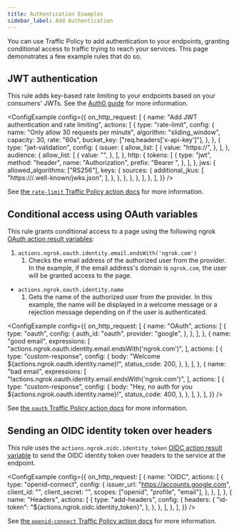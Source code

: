 ```yaml
---
title: Authentication Examples
sidebar_label: Add Authentication
---
```



You can use Traffic Policy to add authentication to your endpoints, granting conditional access to traffic trying to reach your services. This page demonstrates a few example rules that do so.

## JWT authentication

This rule adds key-based rate limiting to your endpoints based on your consumers' JWTs. See the [Auth0 guide](/integrations/auth0/jwt-action/) for more information.

<ConfigExample
	config={{
		on_http_request: [
			{
				name: "Add JWT authentication and rate limiting",
				actions: [
					{
						type: "rate-limit",
						config: {
							name: "Only allow 30 requests per minute",
							algorithm: "sliding_window",
							capacity: 30,
							rate: "60s",
							bucket_key: ["req.headers['x-api-key']"],
						},
					},
					{
						type: "jwt-validation",
						config: {
							issuer: {
								allow_list: [
									{
										value: "https://<YOUR-AUTH-PROVIDER>",
									},
								],
							},
							audience: {
								allow_list: [
									{
										value: "<YOUR-NGROK-DOMAIN>",
									},
								],
							},
							http: {
								tokens: [
									{
										type: "jwt",
										method: "header",
										name: "Authorization",
										prefix: "Bearer ",
									},
								],
							},
							jws: {
								allowed_algorithms: ["RS256"],
								keys: {
									sources: {
										additional_jkus: [
											"https://<YOUR-AUTH-PROVIDER>/.well-known/jwks.json",
										],
									},
								},
							},
						},
					},
				],
			},
		],
	}}
/>

See [the `rate-limit` Traffic Policy action docs](/traffic-policy/actions/rate-limit/) for more information.

## Conditional access using OAuth variables

This rule grants conditional access to a page using the following ngrok [OAuth action result variables](/traffic-policy/actions/oauth):

1. `actions.ngrok.oauth.identity.email.endsWith('ngrok.com')`
   1. Checks the email address of the authorized user from the provider. In the example, if the email address's domain is `ngrok.com`, the user will be granted access to the page.

- `actions.ngrok.oauth.identity.name`
  1. Gets the name of the authorized user from the provider. In this example, the name will be displayed in a welcome message or a rejection message depending on if the user is authenticated.

<ConfigExample
	config={{
		on_http_request: [
			{
				name: "OAuth",
				actions: [
					{
						type: "oauth",
						config: {
							auth_id: "oauth",
							provider: "google",
						},
					},
				],
			},
			{
				name: "good email",
				expressions: [
					"actions.ngrok.oauth.identity.email.endsWith('ngrok.com')",
				],
				actions: [
					{
						type: "custom-response",
						config: {
							body: "Welcome ${actions.ngrok.oauth.identity.name}!",
							status_code: 200,
						},
					},
				],
			},
			{
				name: "bad email",
				expressions: [
					"!actions.ngrok.oauth.identity.email.endsWith('ngrok.com')",
				],
				actions: [
					{
						type: "custom-response",
						config: {
							body:
								"Hey, no auth for you ${actions.ngrok.oauth.identity.name}!",
							status_code: 400,
						},
					},
				],
			},
		],
	}}
/>

See [the `oauth` Traffic Policy action docs](/traffic-policy/actions/oauth/) for more information.

## Sending an OIDC identity token over headers

This rule uses the `actions.ngrok.oidc.identity_token` [OIDC action result variable](/traffic-policy/actions/oidc/#action-result-variables) to send the OIDC identity token over headers to the service at the endpoint.

<ConfigExample
	config={{
		on_http_request: [
			{
				name: "OIDC",
				actions: [
					{
						type: "openid-connect",
						config: {
							issuer_url: "https://accounts.google.com",
							client_id: "<your-oidc-client-id>",
							client_secret: "<your-oidc-client-secret>",
							scopes: ["openid", "profile", "email"],
						},
					},
				],
			},
			{
				name: "Headers",
				actions: [
					{
						type: "add-headers",
						config: {
							headers: {
								"id-token": "${actions.ngrok.oidc.identity_token}",
							},
						},
					},
				],
			},
		],
	}}
/>

See [the `openid-connect` Traffic Policy action docs](/traffic-policy/actions/oidc/) for more information.
